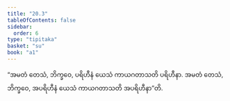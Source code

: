 ```yaml
---
title: "20.3"
tableOfContents: false
sidebar:
  order: 6
type: "tipitaka"
basket: "su"
book: "a1"
---
```



<DynamicBreadcrumb />

<Division number="602" book="a1">

<Paragraph number="471" book="a1">
“အမတံ တေသံ, ဘိက္ခဝေ, ပရိဟီနံ ယေသံ ကာယဂတာသတိ ပရိဟီနာ. အမတံ တေသံ, ဘိက္ခဝေ, အပရိဟီနံ ယေသံ ကာယဂတာသတိ အပရိဟီနာ”တိ.
</Paragraph>
</Division>